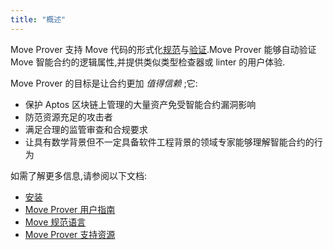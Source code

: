 ```yaml
---
title: "概述"
---
```


Move Prover 支持 Move 代码的形式化[规范](/zh/build/smart-contracts/prover/spec-lang)与[验证](/zh/build/smart-contracts/prover/prover-guide).Move Prover 能够自动验证 Move 智能合约的逻辑属性,并提供类似类型检查器或 linter 的用户体验.

Move Prover 的目标是让合约更加 _值得信赖_ ;它:

- 保护 Aptos 区块链上管理的大量资产免受智能合约漏洞影响
- 防范资源充足的攻击者
- 满足合理的监管审查和合规要求
- 让具有数学背景但不一定具备软件工程背景的领域专家能够理解智能合约的行为

如需了解更多信息,请参阅以下文档:

- [安装](/zh/build/cli/setup-cli/install-move-prover)
- [Move Prover 用户指南](/zh/build/smart-contracts/prover/prover-guide)
- [Move 规范语言](/zh/build/smart-contracts/prover/spec-lang)
- [Move Prover 支持资源](/zh/build/smart-contracts/prover/supporting-resources)
